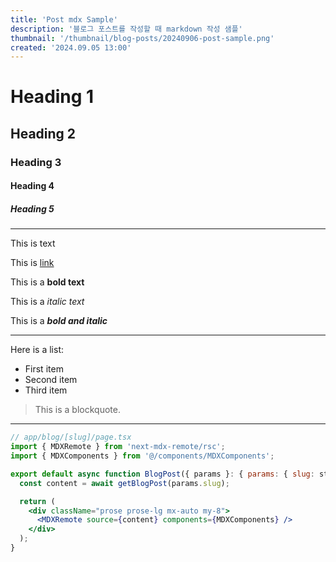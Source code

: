```yaml
---
title: 'Post mdx Sample'
description: '블로그 포스트를 작성할 때 markdown 작성 샘플'
thumbnail: '/thumbnail/blog-posts/20240906-post-sample.png'
created: '2024.09.05 13:00'
---
```


# Heading 1

## Heading 2

### Heading 3

#### Heading 4

##### Heading 5

---

This is text

This is [link](https://naver.com)

This is a **bold text** 

This is a *italic text*

This is a ***bold and italic***




---

Here is a list:

- First item
- Second item
- Third item

> This is a blockquote.

---

```jsx
// app/blog/[slug]/page.tsx
import { MDXRemote } from 'next-mdx-remote/rsc';
import { MDXComponents } from '@/components/MDXComponents';

export default async function BlogPost({ params }: { params: { slug: string } }) {
  const content = await getBlogPost(params.slug);

  return (
    <div className="prose prose-lg mx-auto my-8">
      <MDXRemote source={content} components={MDXComponents} />
    </div>
  );
}
```

